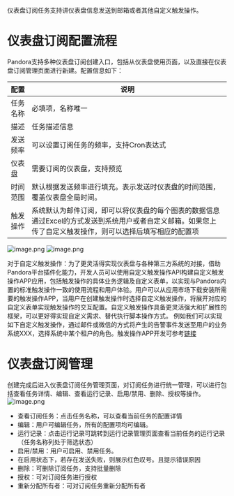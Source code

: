 仪表盘订阅任务支持讲仪表盘信息发送到邮箱或者其他自定义触发操作。

# **仪表盘订阅配置流程**
Pandora支持多种仪表盘订阅创建入口，包括从仪表盘使用页面，以及直接在仪表盘订阅管理页面进行新建。配置信息如下：

| 配置 | 说明 |
|-|-|
| 任务名称 |必填项，名称唯一|
| 描述 |任务描述信息|
| 发送频率 |可以设置订阅任务的频率，支持Cron表达式|
| 仪表盘 |需要订阅的仪表盘，支持预览|
| 时间范围 |默认根据发送频率进行填充。表示发送时仪表盘的时间范围，覆盖仪表盘全局时间。|
| 触发操作 |系统默认为邮件订阅，即可以将仪表盘的每个图表的数据信息通过Excel的方式发送到系统用户或者自定义邮箱。如果您上传了自定义触发操作，则可以选择后填写相应的配置项|
![image.png](https://dn-odum9helk.qbox.me/FtiF2GFYYFxYgWsTrDDUDdVd5Tyg)
![image.png](https://dn-odum9helk.qbox.me/FhCU27gfxALOMx5FH1kd2nO5klds)

对于自定义触发操作：为了更灵活得实现仪表盘与各种第三方系统的对接，借助Pandora平台插件化能力，开发人员可以使用自定义触发操作API构建自定义触发操作APP应用，包括触发操作的具体业务逻辑及自定义表单，以实现与Pandora内置的标准触发操作一致的使用流程和用户体验。用户可以从应用市场下载安装所需要的触发操作APP，当用户在创建触发操作时选择自定义触发操作，将展开对应的自定义表单实现触发操作的交互配置。自定义触发操作具备更灵活强大和扩展性的框架，可以更好得实现自定义需求、替代执行脚本操作方式。
例如我们可以实现如下自定义触发操作，通过邮件或微信的方式将产生的告警事件发送至用户的业务系统XXX，选择系统中某个租户的角色。触发操作APP开发可参考[链接](/express/7936/custom-trigger-action)



# **仪表盘订阅管理**
创建完成后进入仪表盘订阅任务管理页面，对订阅任务进行统一管理，可以进行包括查看任务详情、编辑、查看运行记录、启用/禁用、删除、授权等操作。
![image.png](https://dn-odum9helk.qbox.me/Fp8ML0blzvjryTTy70wcJRZTI8yG)
- 查看订阅任务：点击任务名称，可以查看当前任务的配置详情
- 编辑：用户可编辑任务，所有的配置项均可编辑。
- 运行记录：点击运行记录可跳转到运行记录管理页面查看当前任务的运行记录（任务名称列处于筛选状态）
- 启用/禁用：用户可启用、禁用任务。
- 在启用状态下，若存在发送失败，则展示红色叹号。且提示错误原因
- 删除：可删除订阅任务，支持批量删除
- 授权：可对订阅任务进行授权
- 重新分配所有者：可对订阅任务重新分配所有者

